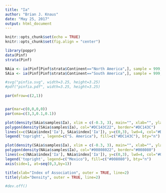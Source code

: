 ```yaml
---
title: "Ia"
author: "Brian J. Knaus"
date: "May 25, 2017"
output: html_document
---
```


```r
knitr::opts_chunk$set(echo = TRUE)
knitr::opts_chunk$set(fig.align = "center")
```


```r
library(poppr)
data(Pinf)
strata(Pinf)

NAia <- ia(Pinf[Pinf$strata$Continent=="North America",], sample = 999, valuereturn = TRUE)
SAia <- ia(Pinf[Pinf$strata$Continent=="South America",], sample = 999, valuereturn = TRUE)

```



```r
#svg("pinfia.svg", width=3.25, height=3.25)
#pdf("pinfia.pdf", width=3.25, height=3.25)

par(mfrow=c(2,1))


par(mar=c(0,0,0,0))
par(oma=c(3,3,0.1,0.1))

plot(density(SAia$samples$Ia), xlim = c(-0.3, 3), main="", xlab="", ylab="", type = "n", xaxt="n")
polygon(density(SAia$samples$Ia), col="#DC143C22", border="#DC143C")
lines(x=c(SAia$index['Ia'], SAia$index['Ia']), y=c(0,3), lwd=4, col="#DC143C")
legend('topright', legend=c("S. America"), fill=c("#DC143C"), bty="n")

plot(density(SAia$samples$Ia), xlim = c(-0.3, 3), main="", xlab="", ylab="", type = "n", xaxt="n")
polygon(density(NAia$samples$Ia), col="#00808022", border="#008080")
lines(x=c(NAia$index['Ia'], NAia$index['Ia']), y=c(0,3), lwd=4, col="#008080")
legend('topright', legend=c("Mexico"), fill=c("#008080"), bty="n")
axis(side=1, at=seq(0,3,by=1))

title(xlab="Index of Association", outer = TRUE, line=2)
title(ylab="Density", outer = TRUE, line=2)

#dev.off()

```



